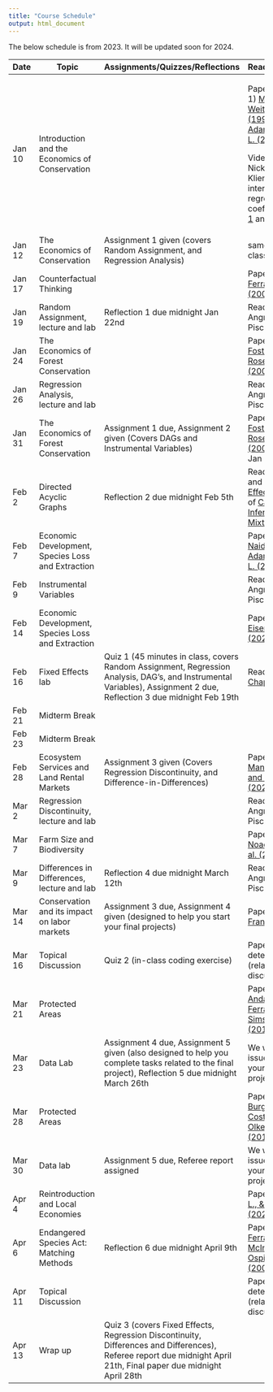 ```yaml
---
title: "Course Schedule"
output: html_document
---
```


The below schedule is from 2023. It will be updated soon for 2024.

+--------+---------------------------------------------------+----------------------------------------------------------------------------------------------------------------------------------------------------------------------+--------------------------------------------------------------------------------------------------------------------------------------------------------------------------------------------------+
| Date   | Topic                                             | Assignments/Quizzes/Reflections                                                                                                                                      | Readings/Videos                                                                                                                                                                                  |
+========+===================================================+======================================================================================================================================================================+==================================================================================================================================================================================================+
| Jan 10 | Introduction and the Economics of Conservation    |                                                                                                                                                                      | Papers to read: 1) [Metrick, A., & Weitzman, M. L. (1998)](https://www.aeaweb.org/articles?id=10.1257/jep.12.3.21), 2) [Adamowicz, W. L. (2016)](https://doi.org/10.1111/cjag.12098)             |
|        |                                                   |                                                                                                                                                                      |                                                                                                                                                                                                  |
|        |                                                   |                                                                                                                                                                      | Videos to Watch: Nick Huntington-Klien on interpreting regression coefficient, [video 1](https://www.youtube.com/watch?v=3WuHicIVxnM) and [video 2](https://www.youtube.com/watch?v=J8IHdu-oM64) |
+--------+---------------------------------------------------+----------------------------------------------------------------------------------------------------------------------------------------------------------------------+--------------------------------------------------------------------------------------------------------------------------------------------------------------------------------------------------+
| Jan 12 | The Economics of Conservation                     | Assignment 1 given (covers Random Assignment, and Regression Analysis)                                                                                               | same as Jan 10 class                                                                                                                                                                             |
+--------+---------------------------------------------------+----------------------------------------------------------------------------------------------------------------------------------------------------------------------+--------------------------------------------------------------------------------------------------------------------------------------------------------------------------------------------------+
| Jan 17 | Counterfactual Thinking                           |                                                                                                                                                                      | Paper to read: [Ferraro, P.J. (2009)](https://doi.org/10.1002/ev.297)                                                                                                                            |
+--------+---------------------------------------------------+----------------------------------------------------------------------------------------------------------------------------------------------------------------------+--------------------------------------------------------------------------------------------------------------------------------------------------------------------------------------------------+
| Jan 19 | Random Assignment, lecture and lab                | Reflection 1 due midnight Jan 22nd                                                                                                                                   | Read: Chapter 1, Angrist and Pischke                                                                                                                                                             |
+--------+---------------------------------------------------+----------------------------------------------------------------------------------------------------------------------------------------------------------------------+--------------------------------------------------------------------------------------------------------------------------------------------------------------------------------------------------+
| Jan 24 | The Economics of Forest Conservation              |                                                                                                                                                                      | Paper to read: [Foster, A.D, and Rosenzweig, M.R. (2003)](https://doi.org/10.1162/003355303321675464)                                                                                            |
+--------+---------------------------------------------------+----------------------------------------------------------------------------------------------------------------------------------------------------------------------+--------------------------------------------------------------------------------------------------------------------------------------------------------------------------------------------------+
| Jan 26 | Regression Analysis, lecture and lab              |                                                                                                                                                                      | Read: Chapter 2, Angrist and Pischke                                                                                                                                                             |
+--------+---------------------------------------------------+----------------------------------------------------------------------------------------------------------------------------------------------------------------------+--------------------------------------------------------------------------------------------------------------------------------------------------------------------------------------------------+
| Jan 31 | The Economics of Forest Conservation              | Assignment 1 due, Assignment 2 given (Covers DAGs and Instrumental Variables)                                                                                        | Paper to read: [Foster, A.D, and Rosenzweig, M.R. (2003)](https://doi.org/10.1162/003355303321675464) (same as Jan 24 class)                                                                     |
+--------+---------------------------------------------------+----------------------------------------------------------------------------------------------------------------------------------------------------------------------+--------------------------------------------------------------------------------------------------------------------------------------------------------------------------------------------------+
| Feb 2  | Directed Acyclic Graphs                           | Reflection 2 due midnight Feb 5th                                                                                                                                    | Read: Chapters 6 and 7 of [The Effect](https://theeffectbook.net/index.html), Chapter 3 of [Causal Inference: The Mixtape](https://mixtape.scunning.com/)                                        |
+--------+---------------------------------------------------+----------------------------------------------------------------------------------------------------------------------------------------------------------------------+--------------------------------------------------------------------------------------------------------------------------------------------------------------------------------------------------+
| Feb 7  | Economic Development, Species Loss and Extraction |                                                                                                                                                                      | Paper to read: [Naidoo, R., & Adamowicz, W. L. (2001)](https://doi.org/10.1046/j.1523-1739.2001.0150041021.x)                                                                                    |
+--------+---------------------------------------------------+----------------------------------------------------------------------------------------------------------------------------------------------------------------------+--------------------------------------------------------------------------------------------------------------------------------------------------------------------------------------------------+
| Feb 9  | Instrumental Variables                            |                                                                                                                                                                      | Read: Chapter 3, Angrist and Pischke                                                                                                                                                             |
+--------+---------------------------------------------------+----------------------------------------------------------------------------------------------------------------------------------------------------------------------+--------------------------------------------------------------------------------------------------------------------------------------------------------------------------------------------------+
| Feb 14 | Economic Development, Species Loss and Extraction |                                                                                                                                                                      | Paper to read: [Eisenbarth, S. (2022)](https://doi.org/10.1016/j.jeem.2021.102603)                                                                                                               |
+--------+---------------------------------------------------+----------------------------------------------------------------------------------------------------------------------------------------------------------------------+--------------------------------------------------------------------------------------------------------------------------------------------------------------------------------------------------+
| Feb 16 | Fixed Effects lab                                 | Quiz 1 (45 minutes in class, covers Random Assignment, Regression Analysis, DAG's, and Instrumental Variables), Assignment 2 due, Reflection 3 due midnight Feb 19th | Read: The Effect, [Chapter 16](https://theeffectbook.net/ch-FixedEffects.html)                                                                                                                   |
+--------+---------------------------------------------------+----------------------------------------------------------------------------------------------------------------------------------------------------------------------+--------------------------------------------------------------------------------------------------------------------------------------------------------------------------------------------------+
| Feb 21 | Midterm Break                                     |                                                                                                                                                                      |                                                                                                                                                                                                  |
+--------+---------------------------------------------------+----------------------------------------------------------------------------------------------------------------------------------------------------------------------+--------------------------------------------------------------------------------------------------------------------------------------------------------------------------------------------------+
| Feb 23 | Midterm Break                                     |                                                                                                                                                                      |                                                                                                                                                                                                  |
+--------+---------------------------------------------------+----------------------------------------------------------------------------------------------------------------------------------------------------------------------+--------------------------------------------------------------------------------------------------------------------------------------------------------------------------------------------------+
| Feb 28 | Ecosystem Services and Land Rental Markets        | Assignment 3 given (Covers Regression Discontinuity, and Difference-in-Differences)                                                                                  | Paper to read: [Manning, D.T., and Ando, A. (2022)](https://www.journals.uchicago.edu/doi/10.1086/720303)                                                                                        |
+--------+---------------------------------------------------+----------------------------------------------------------------------------------------------------------------------------------------------------------------------+--------------------------------------------------------------------------------------------------------------------------------------------------------------------------------------------------+
| Mar 2  | Regression Discontinuity, lecture and lab         |                                                                                                                                                                      | Read: Chapter 4, Angrist and Pischke                                                                                                                                                             |
+--------+---------------------------------------------------+----------------------------------------------------------------------------------------------------------------------------------------------------------------------+--------------------------------------------------------------------------------------------------------------------------------------------------------------------------------------------------+
| Mar 7  | Farm Size and Biodiversity                        |                                                                                                                                                                      | Paper to read: [Noack, F. et al. (2021)](https://doi.org/10.1111/ajae.12274)                                                                                                                     |
+--------+---------------------------------------------------+----------------------------------------------------------------------------------------------------------------------------------------------------------------------+--------------------------------------------------------------------------------------------------------------------------------------------------------------------------------------------------+
| Mar 9  | Differences in Differences, lecture and lab       | Reflection 4 due midnight March 12th                                                                                                                                 | Read: Chapter 5, Angrist and Pischke                                                                                                                                                             |
+--------+---------------------------------------------------+----------------------------------------------------------------------------------------------------------------------------------------------------------------------+--------------------------------------------------------------------------------------------------------------------------------------------------------------------------------------------------+
| Mar 14 | Conservation and its impact on labor markets      | Assignment 3 due, Assignment 4 given (designed to help you start your final projects)                                                                                | Paper to read: [Frank, E. (2020)](https://www.eyalfrank.com/wp-content/uploads/2020/02/Frank_NSO_Logging_Jobs.pdf)                                                                               |
+--------+---------------------------------------------------+----------------------------------------------------------------------------------------------------------------------------------------------------------------------+--------------------------------------------------------------------------------------------------------------------------------------------------------------------------------------------------+
| Mar 16 | Topical Discussion                                | Quiz 2 (in-class coding exercise)                                                                                                                                    | Paper to be determined (related to topical discussion)                                                                                                                                           |
+--------+---------------------------------------------------+----------------------------------------------------------------------------------------------------------------------------------------------------------------------+--------------------------------------------------------------------------------------------------------------------------------------------------------------------------------------------------+
| Mar 21 | Protected Areas                                   |                                                                                                                                                                      | Paper to read: [Andam, K.S., Ferraro, P.J., and Sims, K.R.E. (2010)](https://doi.org/10.1073/pnas.0914177107)                                                                                    |
+--------+---------------------------------------------------+----------------------------------------------------------------------------------------------------------------------------------------------------------------------+--------------------------------------------------------------------------------------------------------------------------------------------------------------------------------------------------+
| Mar 23 | Data Lab                                          | Assignment 4 due, Assignment 5 given (also designed to help you complete tasks related to the final project), Reflection 5 due midnight March 26th                   | We will address issues related to your final projects                                                                                                                                            |
+--------+---------------------------------------------------+----------------------------------------------------------------------------------------------------------------------------------------------------------------------+--------------------------------------------------------------------------------------------------------------------------------------------------------------------------------------------------+
| Mar 28 | Protected Areas                                   |                                                                                                                                                                      | Paper to read: [Burgess, R., Costa, F. J., & Olken, B. A. (2018)](https://www.nber.org/papers/w24861)                                                                                            |
+--------+---------------------------------------------------+----------------------------------------------------------------------------------------------------------------------------------------------------------------------+--------------------------------------------------------------------------------------------------------------------------------------------------------------------------------------------------+
| Mar 30 | Data lab                                          | Assignment 5 due, Referee report assigned                                                                                                                            | We will address issues related to your final projects                                                                                                                                            |
+--------+---------------------------------------------------+----------------------------------------------------------------------------------------------------------------------------------------------------------------------+--------------------------------------------------------------------------------------------------------------------------------------------------------------------------------------------------+
| Apr 4  | Reintroduction and Local Economies                |                                                                                                                                                                      | Paper to read: [Li, L., & Ando, A. W. (2022)](https://doi.org/10.1017/age.2022.13)                                                                                                               |
+--------+---------------------------------------------------+----------------------------------------------------------------------------------------------------------------------------------------------------------------------+--------------------------------------------------------------------------------------------------------------------------------------------------------------------------------------------------+
| Apr 6  | Endangered Species Act: Matching Methods          | Reflection 6 due midnight April 9th                                                                                                                                  | Paper to read: [Ferraro, P. J., McIntosh, C., & Ospina, M. (2007)](https://doi.org/10.1016/j.jeem.2007.01.002)                                                                                   |
+--------+---------------------------------------------------+----------------------------------------------------------------------------------------------------------------------------------------------------------------------+--------------------------------------------------------------------------------------------------------------------------------------------------------------------------------------------------+
| Apr 11 | Topical Discussion                                |                                                                                                                                                                      | Paper to be determined (related to topical discussion)                                                                                                                                           |
+--------+---------------------------------------------------+----------------------------------------------------------------------------------------------------------------------------------------------------------------------+--------------------------------------------------------------------------------------------------------------------------------------------------------------------------------------------------+
| Apr 13 | Wrap up                                           | Quiz 3 (covers Fixed Effects, Regression Discontinuity, Differences and Differences), Referee report due midnight April 21th, Final paper due midnight April 28th    |                                                                                                                                                                                                  |
+--------+---------------------------------------------------+----------------------------------------------------------------------------------------------------------------------------------------------------------------------+--------------------------------------------------------------------------------------------------------------------------------------------------------------------------------------------------+
